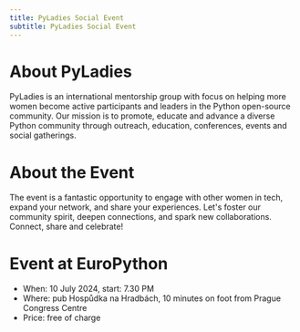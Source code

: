 ```yaml
---
title: PyLadies Social Event
subtitle: PyLadies Social Event
---
```

# About PyLadies
PyLadies is an international mentorship group with focus on helping more women become active participants and leaders in the Python open-source community. Our mission is to promote, educate and advance a diverse Python community through outreach, education, conferences, events and social gatherings.

# About the Event
The event is a fantastic opportunity to engage with other women in tech, expand your network, and share your experiences. Let's foster our community spirit, deepen connections, and spark new collaborations. Connect, share and celebrate!

# Event at EuroPython
* When: 10 July 2024, start: 7.30 PM
* Where: pub Hospůdka na Hradbách, 10 minutes on foot from Prague Congress Centre
* Price: free of charge
